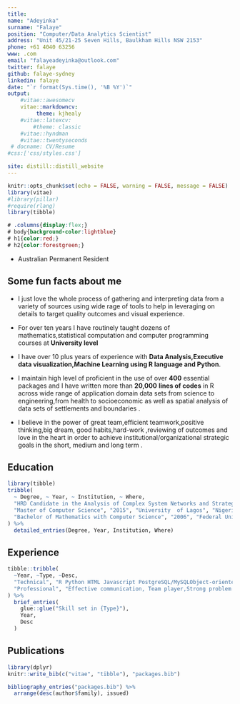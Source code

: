 ```yaml
---
title:
name: "Adeyinka"
surname: "Falaye" 
position: "Computer/Data Analytics Scientist"
address: "Unit 45/21-25 Seven Hills, Baulkham Hills NSW 2153"
phone: +61 4040 63256
www: .com
email: "falayeadeyinka@outlook.com"
twitter: falaye
github: falaye-sydney
linkedin: falaye
date: "`r format(Sys.time(), '%B %Y')`"
output: 
    #vitae::awesomecv
    vitae::markdowncv:
         theme: kjhealy
    #vitae::latexcv:
        #theme: classic
    #vitae::hyndman
    #vitae::twentyseconds
 # docname: CV/Resume
#css:['css/styles.css']

site: distill::distill_website
---
```


```r
knitr::opts_chunk$set(echo = FALSE, warning = FALSE, message = FALSE)
library(vitae)
#library(pillar)
#require(rlang)
library(tibble)

```

```css
# .columns{display:flex;}
# body{background-color:lightblue}
# h1{color:red;}  
# h2{color:forestgreen;}

```


   * Australian Permanent Resident


## Some fun facts about me

  * I just love the whole process of gathering and interpreting data from a variety of sources using wide rage of tools to help in leveraging on details to target  quality outcomes and visual experience.
  
  * For over ten years I have routinely taught dozens of mathematics,statistical computation and computer programming courses at **University level**
  
  * I have over 10 plus years of experience with **Data Analysis,Executive data visualization,Machine Learning using R language and Python**.
  
  * I  maintain high level of proficient in the use of over **400** essential packages and I have written more  than **20,000**  **lines of  codes** in R  across wide range of application domain data sets from science to  engineering,from health to socioeconomic as well as spatial analysis of data sets of settlements and boundaries .
 
 * I believe in  the power of great team,efficient teamwork,positive thinking,big dream, good habits,hard-work ,reviewing of outcomes and love in the heart in order to achieve institutional/organizational strategic goals in the short, medium and long term .

## Education

```r
library(tibble)
tribble(
  ~ Degree, ~ Year, ~ Institution, ~ Where,
  "HRD Candidate in the Analysis of Complex System Networks and Strategic Interraction", "2019-Present", " University of Sydney", "Australia",
  "Master of Computer Science", "2015", "University  of Lagos", "Nigeria",
  "Bachelor of Mathematics with Computer Science", "2006", "Federal University of technology ", "Nigeria"
) %>% 
  detailed_entries(Degree, Year, Institution, Where)
```

## Experience

```r
tibble::tribble(
  ~Year, ~Type, ~Desc,
  "Technical", "R Python HTML Javascript PostgreSQL/MySQLObject-oriented design Design and implement database structures", "Over ten years of experience  in data analytics associated with teaching, research and academic publications",
  "Professional", "Effective communication, Team player,Strong problem solver,Good time management", "Over ten years of experience in Teaching, research and collaboration"
) %>% 
  brief_entries(
    glue::glue("Skill set in {Type}"),
    Year, 
    Desc
  )
```

## Publications

```r
library(dplyr)
knitr::write_bib(c("vitae", "tibble"), "packages.bib")

bibliography_entries("packages.bib") %>%
  arrange(desc(author$family), issued)
```

